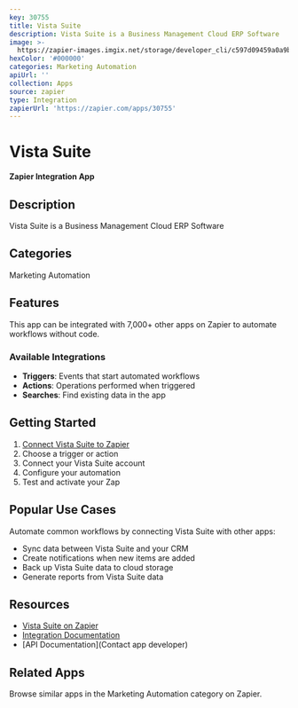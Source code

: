 ```yaml
---
key: 30755
title: Vista Suite
description: Vista Suite is a Business Management Cloud ERP Software
image: >-
  https://zapier-images.imgix.net/storage/developer_cli/c597d09459a0a9beb20f2e08d4e95977.png?auto=format%2Ccompress&ixlib=python-3.0.0&q=50
hexColor: '#000000'
categories: Marketing Automation
apiUrl: ''
collection: Apps
source: zapier
type: Integration
zapierUrl: 'https://zapier.com/apps/30755'
---
```

# Vista Suite

**Zapier Integration App**

## Description

Vista Suite is a Business Management Cloud ERP Software

## Categories

Marketing Automation

## Features

This app can be integrated with 7,000+ other apps on Zapier to automate workflows without code.

### Available Integrations

- **Triggers**: Events that start automated workflows
- **Actions**: Operations performed when triggered
- **Searches**: Find existing data in the app

## Getting Started

1. [Connect Vista Suite to Zapier](https://zapier.com/apps/30755)
2. Choose a trigger or action
3. Connect your Vista Suite account
4. Configure your automation
5. Test and activate your Zap

## Popular Use Cases

Automate common workflows by connecting Vista Suite with other apps:

- Sync data between Vista Suite and your CRM
- Create notifications when new items are added
- Back up Vista Suite data to cloud storage
- Generate reports from Vista Suite data

## Resources

- [Vista Suite on Zapier](https://zapier.com/apps/30755)
- [Integration Documentation](https://zapier.com/apps/30755/integrations)
- [API Documentation](Contact app developer)

## Related Apps

Browse similar apps in the Marketing Automation category on Zapier.
